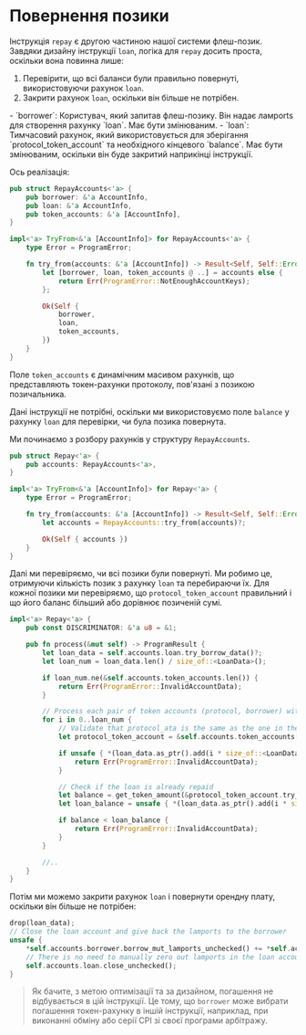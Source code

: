 # Повернення позики

Інструкція `repay` є другою частиною нашої системи флеш-позик. Завдяки дизайну інструкції `loan`, логіка для `repay` досить проста, оскільки вона повинна лише:
1. Перевірити, що всі баланси були правильно повернуті, використовуючи рахунок `loan`.
2. Закрити рахунок `loan`, оскільки він більше не потрібен.

<ArticleSection name="Required Accounts" id="required-accounts" level="h2" />
- `borrower`: Користувач, який запитав флеш-позику. Він надає ламports для створення рахунку `loan`. Має бути змінюваним.
- `loan`: Тимчасовий рахунок, який використовується для зберігання `protocol_token_account` та необхідного кінцевого `balance`. Має бути змінюваним, оскільки він буде закритий наприкінці інструкції.

Ось реалізація:

```rust
pub struct RepayAccounts<'a> {
    pub borrower: &'a AccountInfo,
    pub loan: &'a AccountInfo,
    pub token_accounts: &'a [AccountInfo],
}

impl<'a> TryFrom<&'a [AccountInfo]> for RepayAccounts<'a> {
    type Error = ProgramError;

    fn try_from(accounts: &'a [AccountInfo]) -> Result<Self, Self::Error> {
        let [borrower, loan, token_accounts @ ..] = accounts else {
            return Err(ProgramError::NotEnoughAccountKeys);
        };

        Ok(Self {
            borrower,
            loan,
            token_accounts,
        })
    }
}
```

Поле `token_accounts` є динамічним масивом рахунків, що представляють токен-рахунки протоколу, пов'язані з позикою позичальника.

<ArticleSection name="Instruction Data" id="instruction-data" level="h2" />

Дані інструкції не потрібні, оскільки ми використовуємо поле `balance` у рахунку `loan` для перевірки, чи була позика повернута.

<ArticleSection name="Instruction Logic" id="instruction-logic" level="h2" />

Ми починаємо з розбору рахунків у структуру `RepayAccounts`.

```rust
pub struct Repay<'a> {
    pub accounts: RepayAccounts<'a>,
}

impl<'a> TryFrom<&'a [AccountInfo]> for Repay<'a> {
    type Error = ProgramError;

    fn try_from(accounts: &'a [AccountInfo]) -> Result<Self, Self::Error> {
        let accounts = RepayAccounts::try_from(accounts)?;

        Ok(Self { accounts })
    }
}

```

Далі ми перевіряємо, чи всі позики були повернуті. Ми робимо це, отримуючи кількість позик з рахунку `loan` та перебираючи їх. Для кожної позики ми перевіряємо, що `protocol_token_account` правильний і що його баланс більший або дорівнює позиченій сумі.

```rust
impl<'a> Repay<'a> {
    pub const DISCRIMINATOR: &'a u8 = &1;

    pub fn process(&mut self) -> ProgramResult {
        let loan_data = self.accounts.loan.try_borrow_data()?;
        let loan_num = loan_data.len() / size_of::<LoanData>();

        if loan_num.ne(&self.accounts.token_accounts.len()) {
            return Err(ProgramError::InvalidAccountData);
        }

        // Process each pair of token accounts (protocol, borrower) with corresponding amounts
        for i in 0..loan_num {
            // Validate that protocol_ata is the same as the one in the loan account
            let protocol_token_account = &self.accounts.token_accounts[i];

            if unsafe { *(loan_data.as_ptr().add(i * size_of::<LoanData>()) as *const [u8; 32]) } != *protocol_token_account.key() {
                return Err(ProgramError::InvalidAccountData);
            }

            // Check if the loan is already repaid
            let balance = get_token_amount(&protocol_token_account.try_borrow_data()?);
            let loan_balance = unsafe { *(loan_data.as_ptr().add(i * size_of::<LoanData>() + size_of::<[u8; 32]>()) as *const u64) };

            if balance < loan_balance {
                return Err(ProgramError::InvalidAccountData);
            }
        }

        //..
    }
}
```

Потім ми можемо закрити рахунок `loan` і повернути орендну плату, оскільки він більше не потрібен:

```rust
drop(loan_data);
// Close the loan account and give back the lamports to the borrower
unsafe {
    *self.accounts.borrower.borrow_mut_lamports_unchecked() += *self.accounts.loan.borrow_lamports_unchecked();
    // There is no need to manually zero out lamports in the loan account because it is done in the close_unchecked function
    self.accounts.loan.close_unchecked();
}
```

> Як бачите, з метою оптимізації та за дизайном, погашення не відбувається в цій інструкції. Це тому, що `borrower` може вибрати погашення токен-рахунку в іншій інструкції, наприклад, при виконанні обміну або серії CPI зі своєї програми арбітражу.